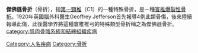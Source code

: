{{Unreferenced|time=2019-12-18T14:28:53+00:00}}
{{medical}}
{{Infobox Disease
 | Name           = 傑佛遜骨折
 | Image          = Gray86 zh.png
 | Caption        = Image of the first cervical vertebra, which is broken during a Jefferson fracture
 | DiseasesDB     = 
 | ICD10          = {{ICD10|S|12|0|s|10}}
 | ICD9           = {{ICD9|805.01}}
 | ICDO           = 
 | OMIM           = 
 | MedlinePlus    = 
 | eMedicineSubj  = 
 | eMedicineTopic = 
 | MeshID         = 
}}
'''傑佛遜骨折'''（{{lang|en|Jefferson}}骨折），指[[第一頸椎|第一頸椎]]（C1）的一種特殊骨折，是一種[[寰椎爆裂性骨折|寰椎爆裂性骨折]]。1920年英國腦外科醫生Geoffrey Jefferson首先報導4例此類骨傷，後來陸續報導此傷，此後醫學界將這種寰椎椎弓的特殊類型骨折稱之為傑佛遜骨折。
{{醫學小作品}}
[[category:肌肉骨骼系統和結締組織疾病|category:肌肉骨骼系統和結締組織疾病]]
[[Category:人名疾病|Category:人名疾病]]
[[Category:骨折|Category:骨折]]